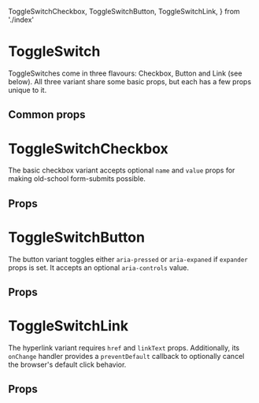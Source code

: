 
  ToggleSwitchCheckbox,
  ToggleSwitchButton,
  ToggleSwitchLink,
} from './index'

<Meta of={ToggleSwitchStories} />

# ToggleSwitch

ToggleSwitches come in three flavours: Checkbox, Button and Link (see below).
All three variant share some basic props, but each has a few props unique to it.

## Common props

<Canvas>
  <Story of={ToggleSwitchStories.Default} />
</Canvas>

# ToggleSwitchCheckbox

The basic checkbox variant accepts optional `name` and `value` props
for making old-school form-submits possible.

<Canvas>
  <Story of={ToggleSwitchStories.ToggleSwitchCheckbox} />
</Canvas>

## Props

<Controls />

# ToggleSwitchButton

The button variant toggles either `aria-pressed` or `aria-expaned`
if `expander` props is set. It accepts an optional `aria-controls` value.

<Canvas>
  <Story of={ToggleSwitchStories.ToggleSwitchButton} />
</Canvas>

## Props

<Controls />

# ToggleSwitchLink

The hyperlink variant requires `href` and `linkText` props. Additionally,
its `onChange` handler provides a `preventDefault` callback to optionally
cancel the browser's default click behavior.

<Canvas>
  <Story of={ToggleSwitchStories.ToggleSwitchLink} />
</Canvas>

## Props

<Controls />
